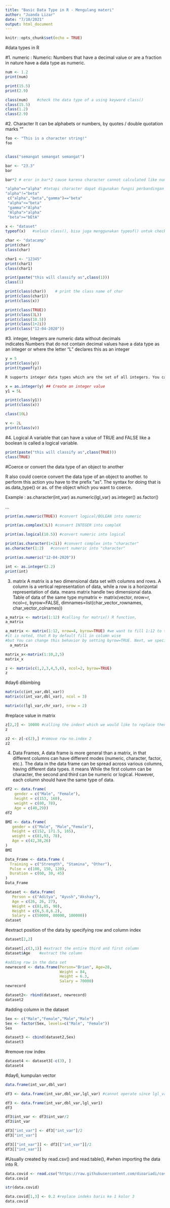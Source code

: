 ---
title: "Basic Data Type in R - Mengulang materi"
author: "Juanda Lizar"
date: "7/10/2021"
output: html_document
---

```{r setup, include=FALSE}
knitr::opts_chunk$set(echo = TRUE)
```

#data types in R

#1. numeric : 
    Numeric: Numbers that have a decimal value or are a fraction in nature have a data type as numeric.

```{r}
num <- 1.2
print(num)

print(15.5)
print(2.9)

class(num)    #check the data type of a using keyword class()
class(15.5)
class(1.2)
class(2.9)
```

#2. Character
    It can be alphabets or numbers, by quotes / double quotation marks "" 

```{r}
foo <- "This is a character string!"
foo


class("semangat semangat semangat")

bar <- "23.3"
bar

bar*2 # eror in bar*2 cause karena character cannot calculated like numeric

"alpha"=="alpha" #tetapi character dapat digunakan fungsi perbandingan
"alpha"!="beta"
 c("alpha","beta","gamma")=="beta"
 "alpha"<="beta"
 "gamma">"Alpha"
 "Alpha">"alpha"
 "beta">="bEtA"
 
x <- "dataset"
typeof(x)   #selain class(), bisa juga menggunakan typeof() untuk check data type

```
```{r}
char <- "datacamp"
print(char)
class(char)

char1 <- "12345"
print(char1)
class(char1)

print(paste("this will classify as",class(1)))
class(1)

print(class(char))    # print the class name of char
print(class(char1))
print(class(x))

print(class(TRUE))
print(class(3L))
print(class(10.5))
print(class(1+2i))
print(class("12-04-2020"))
```

#3. integer, Integers are numeric data without decimals   
indicates Numbers that do not contain decimal values have a data type as an integer or where the letter "L" declares this as an integer

```{r}
y = 5 
print(class(y)) 
print(typeof(y))

R supports integer data types which are the set of all integers. You can create as well as convert a value into an integer type using the as.integer() function. You can also use the capital ‘L’ notation as a suffix to denote that a particular value is of the integer data

x = as.integer(y) ## Create an integer value
y1 = 5L

print(class(y1)) 
print(class(x))

class(10L)

v <- 2L
print(class(v))
```
#4. Logical
A variable that can have a value of TRUE and FALSE like a boolean is called a logical variable.

```{r}
print(paste("this will classify as",class(TRUE)))
class(TRUE)

```


#Coerce or convert the data type of an object to another

R also could coerce convert the data type of an object to another. to perform this action you have to the prefix "as". The syntax for doing that is as.data_type() or as.<class_name> of the object which you want to coerce.

Example : 
as.character(int_var)
as.numeric(lgl_var)
as.integer()
as.factor()

…

```{r}
print(as.numeric(TRUE)) #convert logical/BOLEAN into numeric

print(as.complex(3L)) #convert INTEGER into compleX

print(as.logical(10.5)) #convert numeric into logical

print(as.character(1+2i)) #convert complex into "character"
as.character(1:2)   #convert numeric into "character"

print(as.numeric("12-04-2020"))

int <- as.integer(2.2)
print(int)

```



3. matrix
A matrix is a two dimensional data set with columns and rows. A column is a vertical representation of data, while a row is a horizontal representation of data. means matrix handle two dimensional data. Table of data of the same type
mymatrix <- matrix(vector, nrow=r, ncol=c, byrow=FALSE,
   dimnames=list(char_vector_rownames, char_vector_colnames)) 

```{r}
a_matrix <- matrix(1:12) #calling for matrix() R function, 
a_matrix

a_matrix <- matrix(1:12, nrow=4, byrow=TRUE) #we want to fill 1:12 to the matrix
#it is noted, that R by default fill in column wise
#but You can change this behavior by setting byrow=TRUE. Next, we specify the dimension of this matrix, which will be nrow=4, ncol will be automatically defined as 3 (12/4=3
  a_matrix

matrix_x<-matrix(1:10,2,5)
matrix_x

z <- matrix(c(1,2,3,4,5,6), ncol=2, byrow=TRUE)
z
```
#day6 dibimbing
```{r}
matrix(c(int_var,dbl_var))
matrix(c(int_var,dbl_var), ncol = 3)

matrix(c(lgl_var,chr_var), nrow = 2)

```

#replace value in matrix
```{r}
z[2,2] <- 10000 #calling the indext which we would like to replace then specify the value replacement
z

z2 <- z[-c(2),] #remove row no.index 2
z2
```
4. Data Frames, A data frame is more general than a matrix, in that different columns can have different modes (numeric, character, factor, etc.). The data in the data frame can be spread across various columns, having different data types. it means While the first column can be character, the second and third can be numeric or logical. However, each column should have the same type of data.

```{r}
df2 <- data.frame(
    gender = c("Male", "Female"),
    height = c(153, 160),
    weight = c(80, 78),
    Age = c(40,29))
df2

BMI <- data.frame(
   gender = c("Male", "Male","Female"), 
   height = c(152, 171.5, 165), 
   weight = c(81,93, 78),
   Age = c(42,38,26)
)
BMI

Data_Frame <- data.frame (
  Training = c("Strength", "Stamina", "Other"),
  Pulse = c(100, 150, 120),
  Duration = c(60, 30, 45)
)
Data_Frame

dataset <- data.frame(
   Person = c("Aditya", "Ayush","Akshay"),
   Age = c(26, 26, 27),
   Weight = c(81,85, 90),
   Height = c(6,5.8,6.2),
   Salary = c(50000, 80000, 100000))
dataset
```

#extract position of the data by specifying row and column index
```{r}
dataset[2,2]

dataset[,c(3,1)] #extract the entire third and first column
dataset$Age    #extract the column

#adding row in the data set
newrecord <- data.frame(Person="Brian", Age=28,
                        Weight = 84,
                        Height = 6.3,
                        Salary = 70000)
newrecord

dataset2<- rbind(dataset, newrecord)
dataset2

```

#adding column in the dataset


```{r}
Sex <- c("Male","Female","Male","Male")
Sex <- factor(Sex, levels=c("Male", "Female"))
Sex

dataset3 <- cbind(dataset2,Sex)
dataset3

```

#remove row index
```{r}
dataset4 <- dataset3[-c(3), ] 
dataset4
```


#day6, kumpulan vector 
```{r}
data.frame(int_var,dbl_var)

df3 <- data.frame(int_var,dbl_var,lgl_var) #cannot operate since lgl_var only have 2 value

df3 <- data.frame(int_var,dbl_var,lgl_var1)
df3

df3$int_var <- df3$int_var/2
df3$int_var

df3["int_var"] <- df3["int_var"]/2
df3["int_var"]

df3[["int_var"]] <- df3[["int_var"]]/2
df3[["int_var"]] 
```

#Usually created by read.csv() and read.table(),
#when importing the data into R.

```{r}
data.covid <- read.csv("https://raw.githubusercontent.com/dioariadi/covid-19/master/df_indo.csv")
data.covid

str(data.covid)

data.covid[1,3] <- 0.2 #replace indeks baris ke 1 kolor 3
data.covid

```

